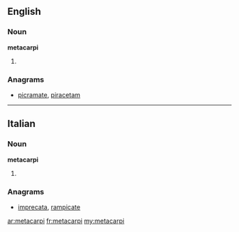 ==English==

===Noun===
'''metacarpi'''

# {{plural of|metacarpus}}

===Anagrams===
* [[picramate#English|picramate]], [[piracetam#English|piracetam]]
----
==Italian==

===Noun===
'''metacarpi''' {{m}}

# {{plural of|metacarpo|lang=it}}

===Anagrams===
* [[imprecata#Italian|imprecata]], [[rampicate#Italian|rampicate]]

[[ar:metacarpi]]
[[fr:metacarpi]]
[[my:metacarpi]]
